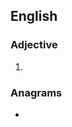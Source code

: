 ==English==

===Adjective===
{{head|en|adjective}}

# {{obsolete spelling of|en|dear}}

===Anagrams===
* {{anagrams|en|a=adeer|Reade|adree|eared}}